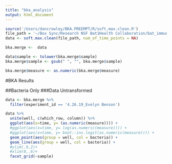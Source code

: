 ```yaml
---
title: "bka_analysis"
output: html_document
---
```


``` r

source('/Users/dancrowley/BKA.PREEMPT/R/soft.max.clean.R')
file_path = '~/Box Sync/Research NSF Bat1Health Collaboration/bat_immunoassays/Evelyn_Data/EB023_BKA_S.aureus_ATCC6538.xlsx'
data <- soft.max.clean(file_path, num_of_time_points = NA)

bka.merge <-  data

data$sample <- tolower(bka.merge$sample)
bka.merge$sample <- gsub(" ", "", bka.merge$sample)

bka.merge$measure <- as.numeric(bka.merge$measure)

```

#BKA Results

##Bacteria Only
###Data Untransformed
``` r
data <- bka.merge %>%
  filter(experiment_id == '4.26.19_Evelyn Benson') 

data %>%
  unite(well, c(which_row, column)) %>%
  ggplot(aes(x=time, y= (as.numeric(measure)))) +
  #ggplot(aes(x=time, y= log(as.numeric(measure)))) +
  #ggplot(aes(x=time, y= boot::inv.logit(as.numeric(measure)))) +
  geom_point(aes(group = well, col = bacteria)) +
  geom_line(aes(group = well, col = bacteria)) +
  #ylim(.9,2)+
  #xlim(0,.6)+
  facet_grid(~sample)

```












